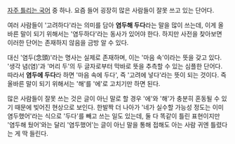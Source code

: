 [[자주 틀리는 국어]] 중 하나. 요즘 들어 굉장히 많은 사람들이 잘못 쓰고 있는 단어다.

여러 사람들이 '고려하다'라는 의미를 담아 '''염두해 두다'''라는 말을 많이 쓰는데, 이게 올바른 말이 되기 위해서는 '염두하다'라는 동사가 있어야 한다. 하지만 사전을 찾아보면 이러한 단어는 존재하지 않음을 금방 알 수 있다.

대신 '염두(念頭)'라는 명사는 실제로 존재하며, 이는 '마음 속'이라는 뜻을 갖고 있다. '생각 념(염)'과 '머리 두'의 두 글자로부터 막바로 뜻을 추측할 수 있는 심플한 단어다. 따라서 '''염두에 두다'''라 하면 '마음 속에 두다', 즉 '고려에 넣다'라는 뜻이 되는 것이다. 즉 올바른 말이 되기 위해서는 '해'를 '에'로 고치기만 하면 된다.

많은 사람들이 잘못 쓰는 것은 글이 아닌 말로 할 경우 '에'와 '해'가 충분히 혼동될 수 있기 때문에 빚어진 현상으로 보인다. 한발짝 더 나아가 '네가 실수할 가능성 정도는 이미 염두했어'라는 식으로 '두다'를 빼고 쓰는 일도 있는데, 둘 다 똑같이 틀린 표현이지만 '염두해 뒀어'와는 달리 '염두했어'는 글이 아닌 말을 통해 접해도 아는 사람 귀엔 틀렸다는 게 딱 들린다.

